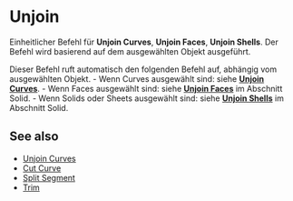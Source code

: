 
# Unjoin

<Reference shortcut="Alt + J" command="Unjoin" button="" />

Einheitlicher Befehl für **Unjoin Curves**, **Unjoin Faces**, **Unjoin Shells**. Der Befehl wird basierend auf dem ausgewählten Objekt ausgeführt.

Dieser Befehl ruft automatisch den folgenden Befehl auf, abhängig vom ausgewählten Objekt.
    - Wenn Curves ausgewählt sind: siehe [**Unjoin Curves**](./unjoin-curve).
    - Wenn Faces ausgewählt sind: siehe [**Unjoin Faces**](../solid/unjoin-faces) im Abschnitt Solid.
    - Wenn Solids oder Sheets ausgewählt sind: siehe [**Unjoin Shells**](../solid/unjoin-sheets) im Abschnitt Solid.

## See also
- [Unjoin Curves](./unjoin-curve)
- [Cut Curve](./cut-curve)
- [Split Segment](./split-segment)
- [Trim](./trim)
